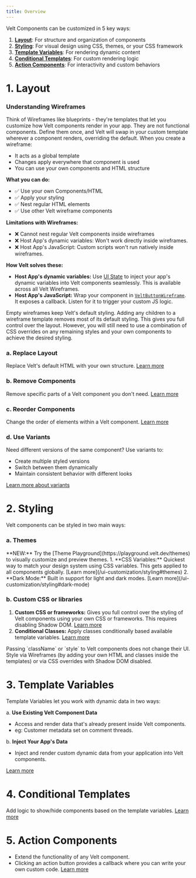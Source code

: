 ```yaml
---
title: Overview
---
```


Velt Components can be customized in 5 key ways:

1. [**Layout**](#1-layout): For structure and organization of components
2. [**Styling**](#2-styling): For visual design using CSS, themes, or your CSS framework
3. [**Template Variables**](#3-template-variables): For rendering dynamic content
4. [**Conditional Templates**](#4-conditional-templates): For custom rendering logic
5. [**Action Components**](#5-action-components): For interactivity and custom behaviors

# 1. Layout

### Understanding Wireframes

Think of Wireframes like blueprints - they're templates that let you customize how Velt components render in your app. They are not functional components. Define them once, and Velt will swap in your custom template wherever a component renders, overriding the default.
When you create a wireframe:
- It acts as a global template
- Changes apply everywhere that component is used
- You can use your own components and HTML structure

**What you can do:**
- ✅ Use your own Components/HTML
- ✅ Apply your styling
- ✅ Nest regular HTML elements
- ✅ Use other Velt wireframe components

**Limitations with Wireframes:**
- ❌ Cannot nest regular Velt components inside wireframes
- ❌ Host App's dynamic variables: Won't work directly inside wireframes.
- ❌ Host App's JavaScript: Custom scripts won't run natively inside wireframes.

**How Velt solves these:**
- **Host App's dynamic variables:** Use [UI State](/ui-customization/template-variables#2-injecting-your-own-data) to inject your app's dynamic variables into Velt components seamlessly. This is available across all Velt Wireframes.
- **Host App's JavaScript:** Wrap your component in [`VeltButtonWireframe`](/ui-customization/custom-action-component). It exposes a callback. Listen for it to trigger your custom JS logic.

<Warning>
Empty wireframes keep Velt's default styling.
Adding any children to a wireframe template removes most of its default styling. This gives you full control over the layout.
However, you will still need to use a combination of CSS overrides on any remaining styles and your own components to achieve the desired styling.
</Warning>

### a. Replace Layout
Replace Velt's default HTML with your own structure.
[Learn more](/ui-customization/layout#replace-default-layout)

### b. Remove Components 
Remove specific parts of a Velt component you don't need.
[Learn more](/ui-customization/layout#remove-components)

### c. Reorder Components
Change the order of elements within a Velt component.
[Learn more](/ui-customization/layout#reorder-components)

### d. Use Variants
Need different versions of the same component? Use variants to:
- Create multiple styled versions
- Switch between them dynamically
- Maintain consistent behavior with different looks

[Learn more about variants](/ui-customization/layout#variants)

# 2. Styling

Velt components can be styled in two main ways:
### a. Themes
<Info>
**NEW:** Try the [Theme Playground](https://playground.velt.dev/themes) to visually customize and preview themes.
</Info>
1. **CSS Variables:** Quickest way to match your design system using CSS variables. This gets applied to all components globally. [Learn more](/ui-customization/styling#themes)
2. **Dark Mode:** Built in support for light and dark modes. [Learn more](/ui-customization/styling#dark-mode)


### b. Custom CSS or libraries
1. **Custom CSS or frameworks:** Gives you full control over the styling of Velt components using your own CSS or frameworks. This requires disabling Shadow DOM. [Learn more](/ui-customization/styling#custom-css-or-libraries)
2. **Conditional Classes:** Apply classes conditionally based available template variables. [Learn more](/ui-customization/styling#conditional-classes)

<Warning>
Passing `className` or `style` to Velt components does not change their UI. Style via Wireframes (by adding your own HTML and classes inside the templates) or via CSS overrides with Shadow DOM disabled.
</Warning>


# 3. Template Variables
Template Variables let you work with dynamic data in two ways:

a. **Use Existing Velt Component Data**
   - Access and render data that's already present inside Velt components.
   - eg: Customer metadata set on comment threads.

b. **Inject Your App's Data**
   - Inject and render custom dynamic data from your application into Velt components.

[Learn more](/ui-customization/template-variables)

# 4. Conditional Templates
Add logic to show/hide components based on the template variables.
[Learn more](/ui-customization/conditional-templates)

# 5. Action Components
- Extend the functionality of any Velt component.
- Clicking an action button provides a callback where you can write your own custom code.
[Learn more](/ui-customization/custom-action-component)